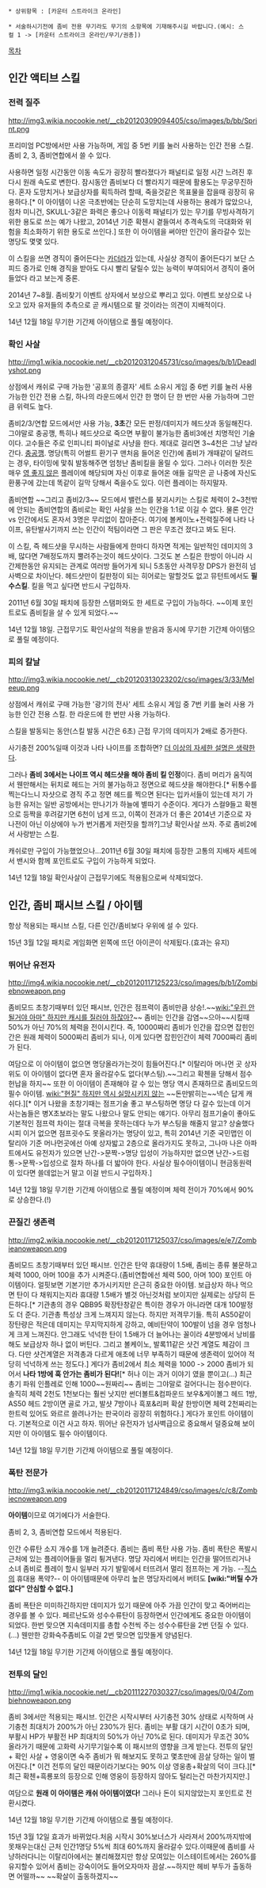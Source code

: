  * 상위항목 : [카운터 스트라이크 온라인] 

 * 서술하시기전에 좀비 전용 무기라도 무기의 소항목에 기재해주시길 바랍니다.(예시: 스컬 1 -> [카운터 스트라이크 온라인/무기/권총])

[[목차]]
== 인간 액티브 스킬 ==
=== 전력 질주 ===
http://img3.wikia.nocookie.net/__cb20120309094405/cso/images/b/bb/Sprint.png

프리미엄 PC방에서만 사용 가능하며, 게임 중 5번 키를 눌러 사용하는 인간 전용 스킬. 좀비 2, 3, 좀비연합에서 쓸 수 있다.

사용하면 일정 시간동안 이동 속도가 굉장히 빨라졌다가 패널티로 일정 시간 느려진 후 다시 원래 속도로 변한다. 잠시동안 좀비보다 더 빨라지기 때문에 활용도는 무궁무진하다. 혼자 도망치거나 보급상자를 획득하려 할때, 죽을것같은 목표물을 잡을때 굉장히 유용하다.[* 이 아이템이 나온 극초반에는 단순히 도망치는데 사용하는 용례가 많았으나, 점차 미니건, SKULL-3같은 화력은 좋으나 이동력 패널티가 있는 무기를 무빙사격하기 위한 용도로 쓰는 예가 나왔고, 2014년 기준 확첸시 곁들여서 추격속도의 극대화와 위험을 최소화하기 위한 용도로 쓰인다.] 또한 이 아이템을 써야만 인간이 올라갈수 있는 명당도 몇몇 있다.

이 스킬을 쓰면 경직이 줄어든다는 [[카더라]]가 있는데, 사실상 경직이 줄어든다기 보단 스피드 증가로 인해 경직을 받아도 다시 빨리 달릴수 있는 능력이 부여되어서 경직이 줄어들었다 라고 보는게 중론.

2014년 7~8월. 좀비찾기 이벤트 상자에서 보상으로 뿌리고 있다. 이벤트 보상으로 나오고 있자 유저들의 추측으로 곧 캐시템으로 팔 것이라는 의견이 지배적이다.

14년 12월 18일 무기한 기간제 아이템으로 풀릴 예정이다.
=== 확인 사살 ===
http://img1.wikia.nocookie.net/__cb20120312045731/cso/images/b/b1/Deadlyshot.png

상점에서 캐쉬로 구매 가능한 '공포의 종결자' 세트 소유시 게임 중 6번 키를 눌러 사용 가능한 인간 전용 스킬, 하나의 라운드에서 인간 한 명이 단 한 번만 사용 가능하며 그만큼 위력도 높다.

좀비2/3/연합 모드에서만 사용 가능, '''3초'''간 모든 판정/데미지가 헤드샷과 동일해진다. 그야말로 충공깽, 특히나 헤드샷으로 죽으면 부활이 불가능한 좀비3에선 치명적인 기술이다. 고수들은 주로 인피니티 파이널로 사냥을 한다. 제대로 걸리면 3~4천은 그냥 날라간다. [[충공깽]]. 명당(특히 어썰트 환기구 맨처음 들어온 인간)에 좀비가 개때같이 달려드는 경우, 타이밍에 맟춰 발동해주면 엄청난 좀비킬을 올릴 수 있다. 그러나 이러한 짓은 매우 [[영 좋지 않은]] 플레이에 해당되며 자신 이후로 들어온 애들 길막은 곧 나중에 자신도 환풍구에 갔는데 똑같이 길막 당해서 죽을수도 있다. 이런 플레이는 하지말자.

좀비연합 ~~그리고 좀비2/3~~ 모드에서 밸런스를 붕괴시키는 스킬로 체력이 2~3천밖에 안되는 좀비연합의 좀비로는 확인 사살을 쓰는 인간을 1:1로 이길 수 없다. 물론 인간 vs 인간에서도 혼자서 3명은 무리없이 잡아준다. 여기에 볼케이노+전력질주에 나타 나이프, 유탄발사기까지 쓰는 인간이 적팀이라면 그 판은 무조건 졌다고 봐도 된다.

이 스킬, 즉 헤드샷을 무시하는 사람들에게 한마디 하자면 적게는 일반적인 데미지의 3배, 많다면 7배정도까지 뿔려주는것이 헤드샷이다. 그것도 본 스킬은 한방이 아니라 시간제한동안 유지되는 관계로 여러방 들어가게 되니 5초동안 사격무장 DPS가 완전히 넘사벽으로 차이난다. 헤드샷만이 킬판정이 되는 히어로는 말할것도 없고 뮤턴트에서도 '''필수스킬'''. 킬을 먹고 싶다면 반드시 구입하자.

2011년 6월 30일 패치에 등장한 스탬퍼와도 한 세트로 구입이 가능하다. ~~이제 포인트로도 좀비킬을 살 수 있게 되었다.~~

14년 12월 18일. 근접무기도 확인사살의 적용을 받음과 동시에 무기한 기간제 아이템으로 풀릴 예정이다.

=== 피의 칼날 ===
http://img3.wikia.nocookie.net/__cb20120313023202/cso/images/3/33/Meleeup.png

상점에서 캐쉬로 구매 가능한 '광기의 전사' 세트 소유시 게임 중 7번 키를 눌러 사용 가능한 인간 전용 스킬. 한 라운드에 한 번만 사용 가능하다. 

스킬을 발동되는 동안(스킬 발동 시간은 6초) 근접 무기의 데미지가 2배로 증가한다.

사기충전 200%일때 이것과 나타 나이프를 조합하면? [[더 이상의 자세한 설명은 생략한다]].

그러나 '''좀비 3에서는 나이프 역시 헤드샷을 해야 좀비 킬 인정'''이다. 좀비 머리가 움직여서 웬만해서는 뒤치로 헤드는 거의 불가능하고 정면으로 헤드샷을 해야한다.[* 뒤통수를 찍는다느니 자샷으로 경직 주고 정면 헤드를 찍으면 된다는 입카서들이 있는데 저기 가능한 유저는 일반 공방에서는 만나기가 하늘에 별따기 수준이다. 게다가 스컬9들고 확첸으로 등짝을 후려갈기면 6천이 넘게 뜨고, 이쪽이 전과가 더 좋은 2014년 기준으로 자나전이 아닌 이상에야 누가 번거롭게 저런짓을 할까?]그냥 확인사살 쓰자. 주로 좀비2에서 사랑받는 스킬.

캐쉬로만 구입이 가능했었으나...2011년 6월 30일 패치에 등장한 고통의 지배자 세트에서 밴시와 함께 포인트로도 구입이 가능하게 되었다.

14년 12월 18일 확인사살이 근접무기에도 적용됨으로써 삭제되었다.

== 인간, 좀비 패시브 스킬 / 아이템 ==
항상 적용되는 패시브 스킬, 다른 인간/좀비보다 우위에 설 수 있다.

15년 3월 12일 패치로 게임화면 왼쪽에 뜨던 아이콘이 삭제됬다.(효과는 유지)
=== 뛰어난 유전자 ===
http://img4.wikia.nocookie.net/__cb20120117125223/cso/images/b/b1/Zombiebnoweapon.png

좀비모드 초창기때부터 있던 패시브, 인간은 점프력이 좀비만큼 상승!.~~[[wiki:"우린 안될거야 아마" 하지만 캐시를 질러야 하잖아?]]~~ 좀비는 인간을 감염~~으아~~시킬때 50%가 아닌 70%의 체력을 전이시킨다. 즉, 10000짜리 좀비가 인간을 잡으면 잡힌인간은 원래 체력이 5000짜리 좀비가 되나, 이게 있다면 잡힌인간이 체력 7000짜리 좀비가 된다.

여담으로 이 아이템이 없으면 명당올라가는것이 힘들어진다.[* 이탈리아 머나먼 곳 상자위도 이 아이템이 없다면 혼자 올라갈수도 없다(부스팅).~~그리고 확첸을 당해서 점수헌납을 하지~~ 또한 이 아이템이 존재해야 갈 수 있는 명당 역시 존재하므로 좀비모드의 필수 아이템. [[wiki:"현질" 하지만 역시 실망시키지 않는]] ~~돈만밝히는~~넥슨 답게 캐쉬다.][* 이거 나왔을 초창기때는 점프기술 좋고 부스팅하면 명당 다 갈수 있는데 이거 사는놈들은 병X초보라는 말도 나왔으나 말도 안되는 얘기다. 아무리 점프기술이 좋아도 기본적인 점프력 차이는 절대 극복을 못하는데다 누가 부스팅을 해줄지 알고? 상술했다시피 이거 없으면 점프굇수도 못올라가는 명당이 있고, 특히 2014년 기준 국민맵인 이탈리아 기준 머나먼곳에선 아예 상자밟고 2층으로 올라가지도 못하고, 그나마 나은 아파트에서도 유전자가 있으면 난간->문짝->명당 입성이 가능하지만 없으면 난간->드럼통->문짝->입성으로 절차 하나를 더 밟아야 한다. 사실상 필수아이템이니 현금동원력이 있다면 쓸데없는거 말고 이걸 반드시 구입하자.]

14년 12월 18일 무기한 기간제 아이템으로 풀릴 예정이며 체력 전이가 70%에서 90%로 상승한다.(!)

=== 끈질긴 생존력 ===
http://img2.wikia.nocookie.net/__cb20120117125037/cso/images/e/e7/Zombieanoweapon.png

좀비모드 초창기때부터 있던 패시브. 인간은 탄약 휴대량이 1.5배, 좀비는 종류 불문하고 체력 1000, 아머 100을 추가 시켜준다.(좀비연합에선 체력 500, 아머 100) 포인트 아이템이다. 얼핏보면 기본기만 추가시키지만 은근히 중요한 아이템. 보급상자 하나 먹으면 탄이 다 채워지는지라 휴대량 1.5배가 별것 아닌것처럼 보이지만 실제로는 상당히 든든하다.[* 기관총의 경우 QBB95 확장탄창같은 특이한 경우가 아니라면 대개 100발정도 더 준다. 기관총 특성상 크게 느껴지지 않는다. 하지만 저격무기들. 특히 AS50같이 장탄량은 적은데 데미지는 무지막지하게 강하고, 예비탄약이 100발이 넘을 경우 엄청나게 크게 느껴진다. 안그래도 넉넉한 탄이 1.5배가 더 늘어나는 꼴이라 4분방에서 낭비를 해도 보급상자 하나 없이 버틴다. 그리고 볼케이노, 발록11같은 샷건 계열도 체감이 크다. 다만 샷건계열은 저격총과 다르게 애초에 너무 부족하기 때문에 생존력이 있어야 적당히 넉넉하게 쓰는 정도다.] 게다가 좀비2에서 최소 체력을 1000 -> 2000 좀비가 되어서 '''나타 1방에 훅 안가는 좀비가 된다!'''[* 허나 이는 과거 이야기 였을 뿐이고(...) 최근 총기 파워 인플레로 인해 1000~~원짜리~~ 좀비는 그야말로 걸어다니는 점수판이다. 솔직히 체력 2천도 1천보다는 훨씬 낫지만 썬더볼트&컴파운드 보우&게이볼그 헤드 1방, AS50 헤드 2방이면 골로 가고, 발샷 7방이나 흑포&리퍼 확살 한방이면 체력 2천짜리는 한트럭 있어도 와르르 쓸려나가는 판국이라 굉장히 위험하다.] 게다가 포인트 아이템이다. 기본적으로 이건 사고 하자. 뛰어난 유전자가 넘사벽급으로 중요해서 덜중요해 보이지만 이 아이템도 필수 아이템이다.

14년 12월 18일 무기한 기간제 아이템으로 풀릴 예정이다.

=== 폭탄 전문가 ===
http://img3.wikia.nocookie.net/__cb20120117124849/cso/images/c/c8/Zombiecnoweapon.png

'''아이템'''이므로 여기에다가 서술한다.

좀비 2, 3, 좀비연합 모드에서 적용된다.

인간 수류탄 소지 개수를 1개 늘려준다. 좀비는 좀비 폭탄 사용 가능. 좀비 폭탄은 폭발시 근처에 있는 플레이어들을 멀리 튕겨낸다. 명당 자리에서 버티는 인간을 떨어뜨리거나 소녀 좀비로 플레이 할시 일부러 자기 발밑에서 터뜨려서 멀리 점프하는 게 가능. --[[직스]]의 휴대용 폭약?-- 이 아이템때문에 아무리 높은 명당자리에서 버텨도 '''[wiki:"버틸 수가 없다" 안심할 수 없다.]'''

좀비 폭탄은 미미하긴하지만 데미지가 있기 때문에 아주 가끔 인간이 맞고 죽어버리는 경우를 볼 수 있다.
페르난도와 성수수류탄이 등장하면서 인간에게도 중요한 아이템이 되었다. 한번 맞으면 지속데미지를 총합 수천씩 주는 성수수류탄을 2번 던질 수 있다.(...) 웬만한 강화숙주좀비도 이걸 2번 맞으면 입맛돌게 양념된다.

14년 12월 18일 무기한 기간제 아이템으로 풀릴 예정이다.

=== 전투의 달인 ===
http://img1.wikia.nocookie.net/__cb20111227030327/cso/images/0/04/Zombiehnoweapon.png

좀비 3에서만 적용되는 패시브. 인간은 시작시부터 사기충전 30% 상태로 시작하며 사기충천 최대치가 200%가 아닌 230%가 된다. 좀비는 부활 대기 시간이 0초가 되며, 부활시 HP가 부활전 HP 최대치의 50%가 아닌 70%로 된다. 데미지가 무조건 30% 올라가기 때문에 고화력 사기무기일수록 이 패시브의 영향을 크게 받는다. 전투의 달인 + 확인 사살 + 영웅이면 숙주 좀비가 뭐 해보지도 못하고 몇초만에 끔살 당하는 일이 벌어진다.[* 이건 전투의 달인 때문이라기보다는 90% 이상 영웅총+확살의 덕이 크다.][* 최근 확첸+흑룡포의 등장으로 인해 영웅이 등장하지 않아도 털리는건 마찬가지지만.]

여담으로 '''원래 이 아이템은 캐쉬 아이템이였다!''' 그러나 돈이 되지않았는지 포인트로 전환시켰다.

14년 12월 18일 무기한 기간제 아이템으로 풀릴 예정이다.

15년 3월 12일 효과가 바뀌었다.처음 시작시 30%보너스가 사라져서 200%까지밖에 못채우는대신 근처 인간1명당 5%씩 최대 60%까지 올라갈수 있다.이때문에 좀비를 사냥하러다니는 이탈리아에서는 불리해졌지만 항상 모여있는 이스테이트에서는 260%를 유지할수 있어서 좀비는 강숙이어도 들어오자마자 끔살.~~하지만 헤비 부두가 출동하면 어떨까~~ ~~확살이 출동하겠지~~
